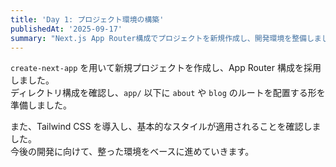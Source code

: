 ```yaml
---
title: 'Day 1: プロジェクト環境の構築'
publishedAt: '2025-09-17'
summary: "Next.js App Router構成でプロジェクトを新規作成し、開発環境を整備しました。"
---
```


`create-next-app` を用いて新規プロジェクトを作成し、App Router 構成を採用しました。  
ディレクトリ構成を確認し、`app/` 以下に `about` や `blog` のルートを配置する形を準備しました。  

また、Tailwind CSS を導入し、基本的なスタイルが適用されることを確認しました。  
今後の開発に向けて、整った環境をベースに進めていきます。